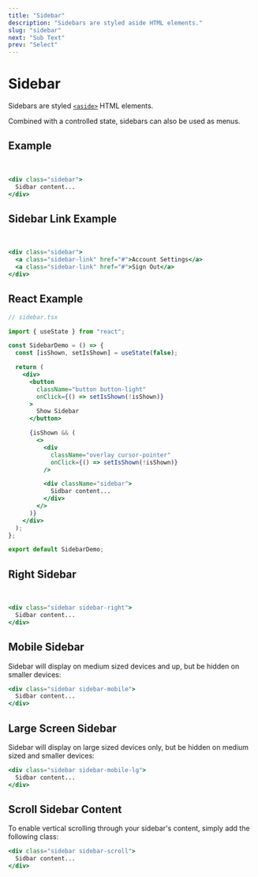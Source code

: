 ```yaml
---
title: "Sidebar"
description: "Sidebars are styled aside HTML elements."
slug: "sidebar"
next: "Sub Text"
prev: "Select"
---
```


# Sidebar

Sidebars are styled [`<aside>`](https://developer.mozilla.org/en-US/docs/Web/HTML/Element/aside) HTML elements.

Combined with a controlled state, sidebars can also be used as menus.

## Example

<SidebarDemo />
<br />

```jsx
<div class="sidebar">
  Sidbar content...
</div>
```

## Sidebar Link Example

<SidebarLinkDemo />
<br />

```jsx
<div class="sidebar">
  <a class="sidebar-link" href="#">Account Settings</a>
  <a class="sidebar-link" href="#">Sign Out</a>
</div>
```

## React Example

```jsx
// sidebar.tsx

import { useState } from "react";

const SidebarDemo = () => {
  const [isShown, setIsShown] = useState(false);

  return (
    <div>
      <button
        className="button button-light"
        onClick={() => setIsShown(!isShown)}
      >
        Show Sidebar
      </button>

      {isShown && (
        <>
          <div
            className="overlay cursor-pointer"
            onClick={() => setIsShown(!isShown)}
          />

          <div className="sidebar">
            Sidbar content...
          </div>
        </>
      )}
    </div>
  );
};

export default SidebarDemo;
```

## Right Sidebar

<SidebarPropDemo sidebarProp="right" sidebarTitle="Right" />
<br />

```jsx
<div class="sidebar sidebar-right">
  Sidbar content...
</div>
```

## Mobile Sidebar

Sidebar will display on medium sized devices and up, but be hidden on smaller devices:

```jsx
<div class="sidebar sidebar-mobile">
  Sidbar content...
</div>
```

## Large Screen Sidebar

Sidebar will display on large sized devices only, but be hidden on medium sized and smaller devices:

```jsx
<div class="sidebar sidebar-mobile-lg">
  Sidbar content...
</div>
```

## Scroll Sidebar Content

To enable vertical scrolling through your sidebar's content, simply add the following class:

```jsx
<div class="sidebar sidebar-scroll">
  Sidbar content...
</div>
```

